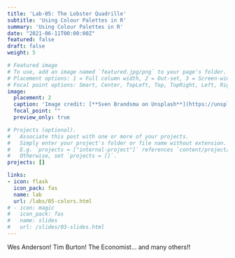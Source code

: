 ```yaml
---
title: 'Lab-05: The Lobster Quadrille'
subtitle: 'Using Colour Palettes in R'
summary: 'Using Colour Palettes in R'
date: "2021-06-11T00:00:00Z"
featured: false
draft: false
weight: 5

# Featured image
# To use, add an image named `featured.jpg/png` to your page's folder.
# Placement options: 1 = Full column width, 2 = Out-set, 3 = Screen-width
# Focal point options: Smart, Center, TopLeft, Top, TopRight, Left, Right, BottomLeft, Bottom, BottomRight
image:
  placement: 2
  caption: 'Image credit: [**Sven Brandsma on Unsplash**](https://unsplash.com/photos/6n3JxopeCKM)'
  focal_point: ""
  preview_only: true

# Projects (optional).
#   Associate this post with one or more of your projects.
#   Simply enter your project's folder or file name without extension.
#   E.g. `projects = ["internal-project"]` references `content/project/deep-learning/index.md`.
#   Otherwise, set `projects = []`.
projects: []

links:
- icon: flask
  icon_pack: fas
  name: lab
  url: /labs/05-colors.html
# - icon: magic
#   icon_pack: fas
#   name: slides
#   url: /slides/03-slides.html
---
```

Wes Anderson! Tim Burton! The Economist... and many others!!
